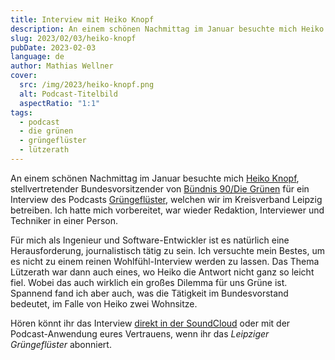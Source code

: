 ```yaml
---
title: Interview mit Heiko Knopf
description: An einem schönen Nachmittag im Januar besuchte mich Heiko Knopf, stellvertretender Bundesvorsitzender von Bündnis 90/Die Grünen für ein Interview des Podcasts Grüngeflüster, welchen wir im Kreisverband Leipzig betreiben. Ich hatte mich vorbereitet, war wieder Redaktion, Interviewer und Techniker in einer Person.
slug: 2023/02/03/heiko-knopf
pubDate: 2023-02-03
language: de
author: Mathias Wellner
cover:
  src: /img/2023/heiko-knopf.png
  alt: Podcast-Titelbild
  aspectRatio: "1:1"
tags:
  - podcast
  - die grünen
  - grüngeflüster
  - lützerath
---
```



<ResponsiveImage
  src="/img/2023/heiko-knopf.png"
  alt="Heiko Knopf"
  aspectRatio="1:1"
/>

An einem schönen Nachmittag im Januar besuchte mich [Heiko Knopf](https://www.gruene.de/leute/heiko-knopf), stellvertretender Bundesvorsitzender von [Bündnis 90/Die Grünen](https://www.gruene.de/) für ein Interview des Podcasts [Grüngeflüster](https://soundcloud.com/leipziger-gruengefluester), welchen wir im Kreisverband Leipzig betreiben. Ich hatte mich vorbereitet, war wieder Redaktion, Interviewer und Techniker in einer Person.

Für mich als Ingenieur und Software-Entwickler ist es natürlich eine Herausforderung, journalistisch tätig zu sein. Ich versuchte mein Bestes, um es nicht zu einem reinen Wohlfühl-Interview werden zu lassen. Das Thema Lützerath war dann auch eines, wo Heiko die Antwort nicht ganz so leicht fiel. Wobei das auch wirklich ein großes Dilemma für uns Grüne ist. Spannend fand ich aber auch, was die Tätigkeit im Bundesvorstand bedeutet, im Falle von Heiko zwei Wohnsitze.

Hören könnt ihr das Interview [direkt in der SoundCloud](https://soundcloud.com/leipziger-gruengefluester/folge-9-interview-mit-heiko-knopf) oder mit der Podcast-Anwendung eures Vertrauens, wenn ihr das _Leipziger Grüngeflüster_ abonniert.
